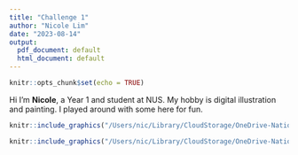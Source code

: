 ```yaml
---
title: "Challenge 1"
author: "Nicole Lim"
date: "2023-08-14"
output:
  pdf_document: default
  html_document: default
---
```


```r
knitr::opts_chunk$set(echo = TRUE)
```
\sffamily
\Huge Hi\par

\Large I'm **Nicole**, a Year 1 \textcolor{orange}{Communications} and \textcolor{cyan}{New Media} student at NUS. My hobby is digital illustration and painting. I played around with some \textcolor{teal}{text effects} here for fun.\par

```r
knitr::include_graphics("/Users/nic/Library/CloudStorage/OneDrive-NationalUniversityofSingapore/NM2207/Week 1/fish.jpeg") 
```

```r
knitr::include_graphics("/Users/nic/Library/CloudStorage/OneDrive-NationalUniversityofSingapore/NM2207/Week 1/Screenshot 2023-08-14 at 8.41.14 PM.png") 
```